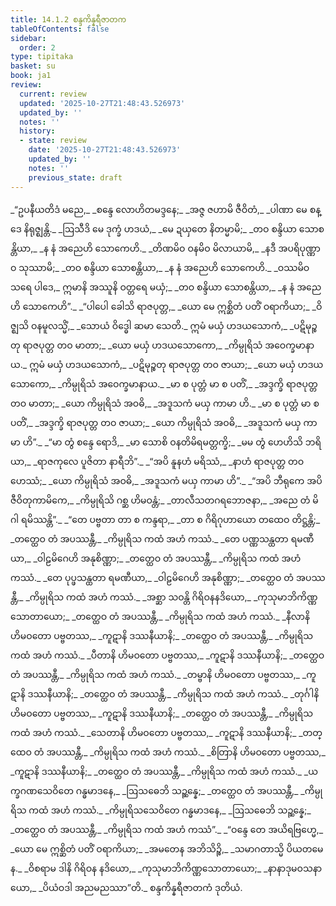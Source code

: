 ```yaml
---
title: 14.1.2 စန္ဒကိန္နရီဇာတက
tableOfContents: false
sidebar:
  order: 2
type: tipitaka
basket: su
book: ja1
review:
  current: review
  updated: '2025-10-27T21:48:43.526973'
  updated_by: ''
  notes: ''
  history:
  - state: review
    date: '2025-10-27T21:48:43.526973'
    updated_by: ''
    notes: ''
    previous_state: draft
---
```



<ReviewStatus review={frontmatter.review} showDetails={true} />

<HypothesisAnnotation frontmatter={frontmatter} />

<DynamicBreadcrumb />

<Division number="18" book="ja1" e="ch" v="22" p="277">

<Paragraph number="2566" type="verses" book="ja1">
_“ဥပနီယတိဒံ မညေ,_  
_စန္ဒေ လောဟိတမဒ္ဒနေ;_  
_အဇ္ဇ ဇဟာမိ ဇီဝိတံ,_  
_ပါဏာ မေ စန္ဒေ နိရုဇ္ဈန္တိ._  

</Paragraph>

</Division>
<Division number="19" book="ja1" e="ch" v="22" p="278">

<Paragraph number="2567" type="verses" book="ja1">
_ဩသီဒိ မေ ဒုက္ခံ ဟဒယံ,_  
_မေ ဍယှတေ နိတမ္မာမိ;_  
_တဝ စန္ဒိယာ သောစန္တိယာ,_  
_န နံ အညေဟိ သောကေဟိ._  

</Paragraph>

</Division>
<Division number="20" book="ja1" e="ch" v="22" p="278">

<Paragraph number="2568" type="verses" book="ja1">
_တိဏမိဝ ဝနမိဝ မိလာယာမိ,_  
_နဒီ အပရိပုဏ္ဏာဝ သုဿာမိ;_  
_တဝ စန္ဒိယာ သောစန္တိယာ,_  
_န နံ အညေဟိ သောကေဟိ._  

</Paragraph>

</Division>
<Division number="21" book="ja1" e="ch" v="22" p="278">

<Paragraph number="2569" type="verses" book="ja1">
_ဝဿမိဝ သရေ ပါဒေ,_  
ဣမာနိ အဿူနိ ဝတ္တရေ မယှံ;_  
_တဝ စန္ဒိယာ သောစန္တိယာ,_  
_န နံ အညေဟိ သောကေဟိ”._  

</Paragraph>

</Division>
<Division number="22" book="ja1" e="ch" v="22" p="278">

<Paragraph number="2570" type="verses" book="ja1">
_“ပါပေါ ခေါသိ ရာဇပုတ္တ,_  
_ယော မေ ဣစ္ဆိတံ ပတိံ ဝရာကိယာ;_  
_ဝိဇ္ဈသိ ဝနမူလသ္မိံ,_  
_သောယံ ဝိဒ္ဓေါ ဆမာ သေတိ._  

</Paragraph>

</Division>
<Division number="23" book="ja1" e="ch" v="22" p="278">

<Paragraph number="2571" type="verses" book="ja1">
ဣမံ မယှံ ဟဒယသောကံ,_  
_ပဋိမုဉ္စတု ရာဇပုတ္တ တဝ မာတာ;_  
_ယော မယှံ ဟဒယသောကော,_  
_ကိမ္ပုရိသံ အဝေက္ခမာနာယ._  

</Paragraph>

</Division>
<Division number="24" book="ja1" e="ch" v="22" p="278">

<Paragraph number="2572" type="verses" book="ja1">
ဣမံ မယှံ ဟဒယသောကံ,_  
_ပဋိမုဉ္စတု ရာဇပုတ္တ တဝ ဇာယာ;_  
_ယော မယှံ ဟဒယသောကော,_  
_ကိမ္ပုရိသံ အဝေက္ခမာနာယ._  

</Paragraph>

</Division>
<Division number="25" book="ja1" e="ch" v="22" p="278">

<Paragraph number="2573" type="verses" book="ja1">
_မာ စ ပုတ္တံ မာ စ ပတိံ,_  
_အဒ္ဒက္ခိ ရာဇပုတ္တ တဝ မာတာ;_  
_ယော ကိမ္ပုရိသံ အဝဓိ,_  
_အဒူသကံ မယှ ကာမာ ဟိ._  

</Paragraph>

</Division>
<Division number="26" book="ja1" e="ch" v="22" p="278">

<Paragraph number="2574" type="verses" book="ja1">
_မာ စ ပုတ္တံ မာ စ ပတိံ,_  
_အဒ္ဒက္ခိ ရာဇပုတ္တ တဝ ဇာယာ;_  
_ယော ကိမ္ပုရိသံ အဝဓိ,_  
_အဒူသကံ မယှ ကာမာ ဟိ”._  

</Paragraph>

</Division>
<Division number="27" book="ja1" e="ch" v="22" p="278">

<Paragraph number="2575" type="verses" book="ja1">
_“မာ တွံ စန္ဒေ ရောဒိ,_  
_မာ သောစိ ဝနတိမိရမတ္တက္ခိ;_  
_မမ တွံ ဟေဟိသိ ဘရိယာ,_  
_ရာဇကုလေ ပူဇိတာ နာရီဘိ”._  

</Paragraph>

</Division>
<Division number="28" book="ja1" e="ch" v="22" p="278">

<Paragraph number="2576" type="verses" book="ja1">
_“အပိ နူနဟံ မရိဿံ,_  
_နာဟံ ရာဇပုတ္တ တဝ ဟေဿံ;_  
_ယော ကိမ္ပုရိသံ အဝဓိ,_  
_အဒူသကံ မယှ ကာမာ ဟိ”._  

</Paragraph>

</Division>
<Division number="29" book="ja1" e="ch" v="22" p="278">

<Paragraph number="2577" type="verses" book="ja1">
_“အပိ ဘီရုကေ အပိ ဇီဝိတုကာမိကေ,_  
_ကိမ္ပုရိသိ ဂစ္ဆ ဟိမဝန္တံ;_  
_တာလီသတဂရဘောဇနာ,_  
_အညေ တံ မိဂါ ရမိဿန္တိ”._  

</Paragraph>

</Division>
<Division number="30" book="ja1" e="ch" v="22" p="279">

<Paragraph number="2578" type="verses" book="ja1">
_“တေ ပဗ္ဗတာ တာ စ ကန္ဒရာ,_  
_တာ စ ဂိရိဂုဟာယော တထေဝ တိဋ္ဌန္တိ;_  
_တတ္ထေဝ တံ အပဿန္တီ,_  
_ကိမ္ပုရိသ ကထံ အဟံ ကဿံ._  

</Paragraph>

</Division>
<Division number="31" book="ja1" e="ch" v="22" p="279">

<Paragraph number="2579" type="verses" book="ja1">
_တေ ပဏ္ဏသန္ထတာ ရမဏီယာ,_  
_ဝါဠမိဂေဟိ အနုစိဏ္ဏာ;_  
_တတ္ထေဝ တံ အပဿန္တီ,_  
_ကိမ္ပုရိသ ကထံ အဟံ ကဿံ._  

</Paragraph>

</Division>
<Division number="32" book="ja1" e="ch" v="22" p="279">

<Paragraph number="2580" type="verses" book="ja1">
_တေ ပုပ္ဖသန္ထတာ ရမဏီယာ,_  
_ဝါဠမိဂေဟိ အနုစိဏ္ဏာ;_  
_တတ္ထေဝ တံ အပဿန္တီ,_  
_ကိမ္ပုရိသ ကထံ အဟံ ကဿံ._  

</Paragraph>

</Division>
<Division number="33" book="ja1" e="ch" v="22" p="279">

<Paragraph number="2581" type="verses" book="ja1">
_အစ္ဆာ သဝန္တိ ဂိရိဝနနဒိယော,_  
_ကုသုမာဘိကိဏ္ဏသောတာယော;_  
_တတ္ထေဝ တံ အပဿန္တီ,_  
_ကိမ္ပုရိသ ကထံ အဟံ ကဿံ._  

</Paragraph>

</Division>
<Division number="34" book="ja1" e="ch" v="22" p="279">

<Paragraph number="2582" type="verses" book="ja1">
_နီလာနိ ဟိမဝတော ပဗ္ဗတဿ,_  
_ကူဋာနိ ဒဿနီယာနိ;_  
_တတ္ထေဝ တံ အပဿန္တီ,_  
_ကိမ္ပုရိသ ကထံ အဟံ ကဿံ._  

</Paragraph>

</Division>
<Division number="35" book="ja1" e="ch" v="22" p="279">

<Paragraph number="2583" type="verses" book="ja1">
_ပီတာနိ ဟိမဝတော ပဗ္ဗတဿ,_  
_ကူဋာနိ ဒဿနီယာနိ;_  
_တတ္ထေဝ တံ အပဿန္တီ,_  
_ကိမ္ပုရိသ ကထံ အဟံ ကဿံ._  

</Paragraph>

</Division>
<Division number="36" book="ja1" e="ch" v="22" p="279">

<Paragraph number="2584" type="verses" book="ja1">
_တမ္ဗာနိ ဟိမဝတော ပဗ္ဗတဿ,_  
_ကူဋာနိ ဒဿနီယာနိ;_  
_တတ္ထေဝ တံ အပဿန္တီ,_  
_ကိမ္ပုရိသ ကထံ အဟံ ကဿံ._  

</Paragraph>

</Division>
<Division number="37" book="ja1" e="ch" v="22" p="279">

<Paragraph number="2585" type="verses" book="ja1">
_တုင်္ဂါနိ ဟိမဝတော ပဗ္ဗတဿ,_  
_ကူဋာနိ ဒဿနီယာနိ;_  
_တတ္ထေဝ တံ အပဿန္တီ,_  
_ကိမ္ပုရိသ ကထံ အဟံ ကဿံ._  

</Paragraph>

</Division>
<Division number="38" book="ja1" e="ch" v="22" p="279">

<Paragraph number="2586" type="verses" book="ja1">
_သေတာနိ ဟိမဝတော ပဗ္ဗတဿ,_  
_ကူဋာနိ ဒဿနီယာနိ;_  
_တတ္ထေဝ တံ အပဿန္တီ,_  
_ကိမ္ပုရိသ ကထံ အဟံ ကဿံ._  

</Paragraph>

</Division>
<Division number="39" book="ja1" e="ch" v="22" p="279">

<Paragraph number="2587" type="verses" book="ja1">
_စိတြာနိ ဟိမဝတော ပဗ္ဗတဿ,_  
_ကူဋာနိ ဒဿနီယာနိ;_  
_တတ္ထေဝ တံ အပဿန္တီ,_  
_ကိမ္ပုရိသ ကထံ အဟံ ကဿံ._  

</Paragraph>

</Division>
<Division number="40" book="ja1" e="ch" v="22" p="279">

<Paragraph number="2588" type="verses" book="ja1">
_ယက္ခဂဏသေဝိတေ ဂန္ဓမာဒနေ,_  
_ဩသဓေဘိ သဉ္ဆန္နေ;_  
_တတ္ထေဝ တံ အပဿန္တီ,_  
_ကိမ္ပုရိသ ကထံ အဟံ ကဿံ._  

</Paragraph>

</Division>
<Division number="41" book="ja1" e="ch" v="22" p="279">

<Paragraph number="2589" type="verses" book="ja1">
_ကိမ္ပုရိသသေဝိတေ ဂန္ဓမာဒနေ,_  
_ဩသဓေဘိ သဉ္ဆန္နေ;_  
_တတ္ထေဝ တံ အပဿန္တီ,_  
_ကိမ္ပုရိသ ကထံ အဟံ ကဿံ”._  

</Paragraph>

</Division>
<Division number="42" book="ja1" e="ch" v="22" p="280">

<Paragraph number="2590" type="verses" book="ja1">
_“ဝန္ဒေ တေ အယိရဗြဟ္မေ,_  
_ယော မေ ဣစ္ဆိတံ ပတိံ ဝရာကိယာ;_  
_အမတေန အဘိသိဉ္စိ,_  
_သမာဂတာသ္မိ ပိယတမေန._  

</Paragraph>

</Division>
<Division number="43" book="ja1" e="ch" v="22" p="280">

<Paragraph number="2591" type="verses" book="ja1">
_ဝိစရာမ ဒါနိ ဂိရိဝန နဒိယော,_  
_ကုသုမာဘိကိဏ္ဏသောတာယော;_  
_နာနာဒုမဝသနာယော,_  
_ပိယံဝဒါ အညမညဿာ”တိ._  


</Paragraph>
</Division>

<Paragraph number="2592" type="center" book="ja1">
စန္ဒကိန္နရီဇာတကံ ဒုတိယံ.
</Paragraph>